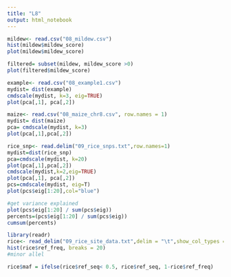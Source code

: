 ```yaml
---
title: "L8"
output: html_notebook
---
```


```r
mildew<- read.csv("08_mildew.csv")
hist(mildew$mildew_score)
plot(mildew$mildew_score)

filtered= subset(mildew, mildew_score >0)
plot(filtered$mildew_score)

```
```r
example<- read.csv("08_example1.csv")
mydist= dist(example)
cmdscale(mydist, k=3, eig=TRUE)
plot(pca[,1], pca[,2])

maize<- read.csv("08_maize_chr8.csv", row.names = 1)
mydist= dist(maize)
pca= cmdscale(mydist, k=3)
plot(pca[,1],pca[,2])
```


```r
rice_snp<- read.delim("09_rice_snps.txt",row.names=1)
mydist=dist(rice_snp)
pca=cmdscale(mydist, k=20)
plot(pca[,1],pca[,2])
cmdscale(mydist,k=2,eig=TRUE)
plot(pca[,1], pca[,2])
pcs=cmdscale(mydist, eig=T)
plot(pcs$eig[1:20],col="blue")

#get variance explained
plot(pcs$eig[1:20] / sum(pcs$eig))
percents=(pcs$eig[1:20] / sum(pcs$eig))
cumsum(percents)
```


```r
library(readr)
rice<- read_delim("09_rice_site_data.txt",delim = "\t",show_col_types = FALSE)
hist(rice$ref_freq, breaks = 20)
#minor allel

rice$maf = ifelse(rice$ref_seq< 0.5, rice$ref_seq, 1-rice$ref_freq)
```

